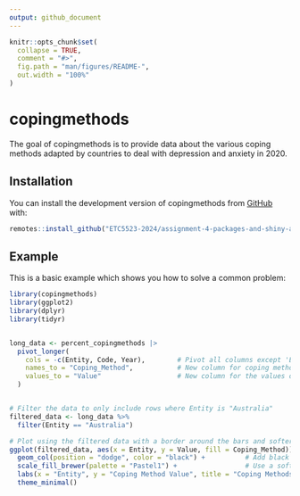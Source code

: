 ```yaml
---
output: github_document
---
```


<!-- README.md is generated from README.Rmd. Please edit that file -->

```r
knitr::opts_chunk$set(
  collapse = TRUE,
  comment = "#>",
  fig.path = "man/figures/README-",
  out.width = "100%"
)
```

# copingmethods

<!-- badges: start -->
<!-- badges: end -->

The goal of copingmethods is to provide data about the various coping methods adapted by countries to deal with depression and anxiety in 2020.

## Installation

You can install the development version of copingmethods from [GitHub](https://github.com/) with:

``` r
remotes::install_github("ETC5523-2024/assignment-4-packages-and-shiny-apps-praj0022")
```

## Example

This is a basic example which shows you how to solve a common problem:

```r
library(copingmethods)
library(ggplot2)
library(dplyr)
library(tidyr)


long_data <- percent_copingmethods |>
  pivot_longer(
    cols = -c(Entity, Code, Year),        # Pivot all columns except 'Entity', 'Code' and 'Year'
    names_to = "Coping_Method",           # New column for coping method names
    values_to = "Value"                   # New column for the values of coping methods
  )


# Filter the data to only include rows where Entity is "Australia"
filtered_data <- long_data %>%
  filter(Entity == "Australia")

# Plot using the filtered data with a border around the bars and softer colors
ggplot(filtered_data, aes(x = Entity, y = Value, fill = Coping_Method)) +
  geom_col(position = "dodge", color = "black") +          # Add black border around bars
  scale_fill_brewer(palette = "Pastel1") +                 # Use a soft color palette
  labs(x = "Entity", y = "Coping Method Value", title = "Coping Methods for Australia") +
  theme_minimal()

```








